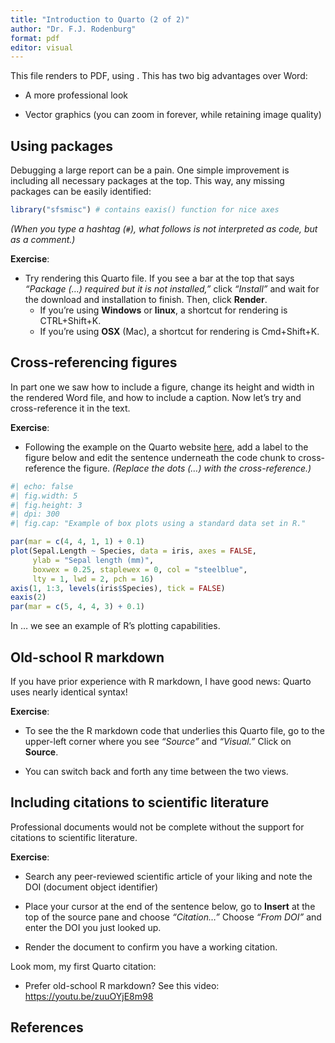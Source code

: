 ```yaml
---
title: "Introduction to Quarto (2 of 2)"
author: "Dr. F.J. Rodenburg"
format: pdf
editor: visual
---
```


This file renders to PDF, using \LaTeX. This has two big advantages over Word:

-   A more professional look

-   Vector graphics (you can zoom in forever, while retaining image quality)

## Using packages

Debugging a large report can be a pain. One simple improvement is including all necessary packages at the top. This way, any missing packages can be easily identified:

```r
library("sfsmisc") # contains eaxis() function for nice axes
```

*(When you type a hashtag (`#`), what follows is not interpreted as code, but as a comment.)*

**Exercise**:

-   Try rendering this Quarto file. If you see a bar at the top that says *"Package (...) required but it is not installed,"* click *"Install"* and wait for the download and installation to finish. Then, click **Render**.
    -   If you're using **Windows** or **linux**, a shortcut for rendering is CTRL+Shift+K.
    -   If you're using **OSX** (Mac), a shortcut for rendering is Cmd+Shift+K.

\clearpage

## Cross-referencing figures

In part one we saw how to include a figure, change its height and width in the rendered Word file, and how to include a caption. Now let's try and cross-reference it in the text.

**Exercise**:

-   Following the example on the Quarto website [here](https://quarto.org/docs/authoring/cross-references.html#computations), add a label to the figure below and edit the sentence underneath the code chunk to cross-reference the figure. *(Replace the dots (...) with the cross-reference.)*

```r
#| echo: false
#| fig.width: 5
#| fig.height: 3
#| dpi: 300
#| fig.cap: "Example of box plots using a standard data set in R."

par(mar = c(4, 4, 1, 1) + 0.1)
plot(Sepal.Length ~ Species, data = iris, axes = FALSE, 
     ylab = "Sepal length (mm)", 
     boxwex = 0.25, staplewex = 0, col = "steelblue", 
     lty = 1, lwd = 2, pch = 16)
axis(1, 1:3, levels(iris$Species), tick = FALSE)
eaxis(2)
par(mar = c(5, 4, 4, 3) + 0.1)
```

In ... we see an example of R's plotting capabilities.

## Old-school R markdown

If you have prior experience with R markdown, I have good news: Quarto uses nearly identical syntax!

**Exercise**:

-   To see the the R markdown code that underlies this Quarto file, go to the upper-left corner where you see *"Source"* and *"Visual."* Click on **Source**.

-   You can switch back and forth any time between the two views.

## Including citations to scientific literature

Professional documents would not be complete without the support for citations to scientific literature.

**Exercise**:

-   Search any peer-reviewed scientific article of your liking and note the DOI (document object identifier)

-   Place your cursor at the end of the sentence below, go to **Insert** at the top of the source pane and choose *"Citation..."* Choose *"From DOI"* and enter the DOI you just looked up.

-   Render the document to confirm you have a working citation.

Look mom, my first Quarto citation:

-   Prefer old-school R markdown? See this video: <https://youtu.be/zuuOYjE8m98>

## References
